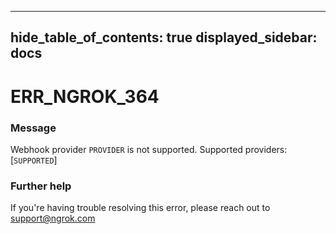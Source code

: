 

---
hide_table_of_contents: true
displayed_sidebar: docs
---


# ERR_NGROK_364

### Message
Webhook provider `PROVIDER` is not supported. Supported providers: [`SUPPORTED`]

<ErrorDetails error="err_ngrok_364" />



### Further help
If you're having trouble resolving this error, please reach out to [support@ngrok.com](mailto:support@ngrok.com?subject=Help%20with%20ERR_NGROK_364)

